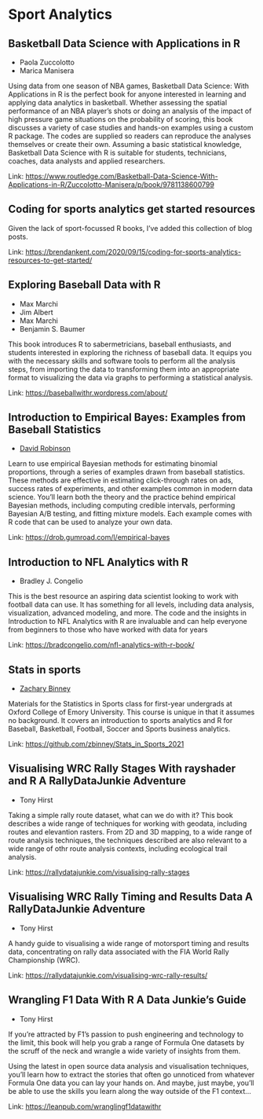 # Sport Analytics

## Basketball Data Science with Applications in R

- Paola Zuccolotto
- Marica Manisera

Using data from one season of NBA games, Basketball Data Science: With Applications in R is the perfect book for anyone interested in learning and applying data analytics in basketball. Whether assessing the spatial performance of an NBA player's shots or doing an analysis of the impact of high pressure game situations on the probability of scoring, this
book discusses a variety of case studies and hands-on examples using a custom R package. The codes are supplied so readers can reproduce the analyses themselves or create their own. Assuming a basic statistical knowledge, Basketball Data Science with R is suitable for students, technicians, coaches, data analysts and applied researchers.

Link: [https://www.routledge.com/Basketball-Data-Science-With-Applications-in-R/Zuccolotto-Manisera/p/book/9781138600799](https://www.routledge.com/Basketball-Data-Science-With-Applications-in-R/Zuccolotto-Manisera/p/book/9781138600799)

## Coding for sports analytics get started resources



Given the lack of sport-focussed R books, I've added this collection of
blog posts.

Link: [https://brendankent.com/2020/09/15/coding-for-sports-analytics-resources-to-get-started/](https://brendankent.com/2020/09/15/coding-for-sports-analytics-resources-to-get-started/)

## Exploring Baseball Data with R

- Max Marchi
- Jim Albert
- Max Marchi
- Benjamin S. Baumer

This book introduces R to sabermetricians, baseball enthusiasts, and students interested in exploring the richness of baseball data. It equips you with the necessary skills and software tools to perform all the analysis steps, from importing the data to transforming them into an
appropriate format to visualizing the data via graphs to performing a statistical analysis.

Link: [https://baseballwithr.wordpress.com/about/](https://baseballwithr.wordpress.com/about/)

## Introduction to Empirical Bayes: Examples from Baseball Statistics

- [David Robinson](https://twitter.com/drob)

Learn to use empirical Bayesian methods for estimating binomial proportions, through a series of examples drawn from baseball statistics. These methods are effective in estimating click-through rates on ads, success rates of experiments, and other examples common in modern data science. You'll learn both the theory and the practice behind empirical Bayesian methods, including computing credible intervals, performing Bayesian A/B testing, and fitting mixture models. Each example comes with R code that can be used to analyze your own data.

Link: [https://drob.gumroad.com/l/empirical-bayes](https://drob.gumroad.com/l/empirical-bayes)

## Introduction to NFL Analytics with R

- Bradley J. Congelio

This is the best resource an aspiring data scientist looking to work with football data can use. It has something for all levels, including data analysis, visualization, advanced modeling, and more. The code and the insights in Introduction to NFL Analytics with R are invaluable and can help everyone from beginners to those who have worked with data for years

Link: [https://bradcongelio.com/nfl-analytics-with-r-book/](https://bradcongelio.com/nfl-analytics-with-r-book/)

## Stats in sports

- [Zachary Binney](https://github.com/zbinney)

Materials for the Statistics in Sports class for first-year undergrads at Oxford College of Emory University. This course is unique in that it assumes no background. It covers an introduction to sports analytics and R for Baseball, Basketball, Football, Soccer and Sports business analytics.

Link: [https://github.com/zbinney/Stats_in_Sports_2021](https://github.com/zbinney/Stats_in_Sports_2021)

## Visualising WRC Rally Stages With rayshader and R A RallyDataJunkie Adventure

- Tony Hirst

Taking a simple rally route dataset, what can we do with it? This book describes a wide range of techniques for working with geodata, including routes and elevantion rasters. From 2D and 3D mapping, to a wide range of route analysis techniques, the techniques described are also relevant to a wide range of othr route analysis contexts, including ecological trail analysis.

Link: [https://rallydatajunkie.com/visualising-rally-stages](https://rallydatajunkie.com/visualising-rally-stages)

## Visualising WRC Rally Timing and Results Data A RallyDataJunkie Adventure

- Tony Hirst

A handy guide to visualising a wide range of motorsport timing and results data, concentrating on rally data associated with the FIA World Rally Championship (WRC).

Link: [https://rallydatajunkie.com/visualising-wrc-rally-results/](https://rallydatajunkie.com/visualising-wrc-rally-results/)

## Wrangling F1 Data With R A Data Junkie's Guide

- Tony Hirst

If you're attracted by F1's passion to push engineering and technology to the limit, this book will help you grab a range of Formula One datasets by the scruff of the neck and wrangle a wide variety of insights from them.

Using the latest in open source data analysis and visualisation techniques, you'll learn how to extract the stories that often go unnoticed from whatever Formula One data you can lay your hands on. And maybe, just maybe, you'll be able to use the skills you learn along the way outside of the F1 context...

Link: [https://leanpub.com/wranglingf1datawithr](https://leanpub.com/wranglingf1datawithr)


